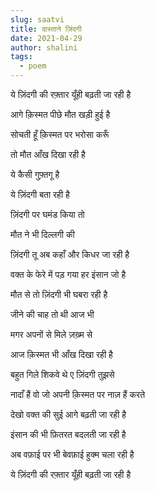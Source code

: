```yaml
---
slug: saatvi
title: दास्ताने ज़िंदगी
date: 2021-04-29
author: shalini
tags:
  - poem
---
```

ये ज़िंदगी की रफ़्तार यूँही बढ़ती जा रही है 

आगे क़िस्मत पीछे मौत खड़ी हुई है 

सोचती हूँ क़िस्मत पर भरोसा करूँ 

तो मौत आँख दिखा रही है 

ये कैसी गुफ़्तगू है 

ये ज़िंदगी बता रही  है 

ज़िंदगी पर घमंड किया तो 

मौत ने भी दिल्लगी की 

ज़िंदगी तू अब कहाँ और किधर जा रही है 

वक्त के फेरे में पड़ गया हर इंसान जो है 

मौत से तो ज़िंदगी  भी घबरा रही है

जीने की चाह तो थी आज भी 

मगर अपनों से मिले ज़ख़्म से 

आज क़िस्मत भी आँख दिखा रही है 

बहुत गिले शिकवे थे ए ज़िंदगी तुझसे 

नादाँ हैं वो जो अपनी क़िस्मत पर नाज़ हैं करते 

देखो वक्त की सुई आगे बढ़ती जा रही है 

इंसान की भी फ़ितरत बदलती जा रही है 

अब वफ़ाई पर भी बेवफ़ाई हुक्म चला रही है 

ये ज़िंदगी की रफ़्तार यूँही बढ़ती जा रही है